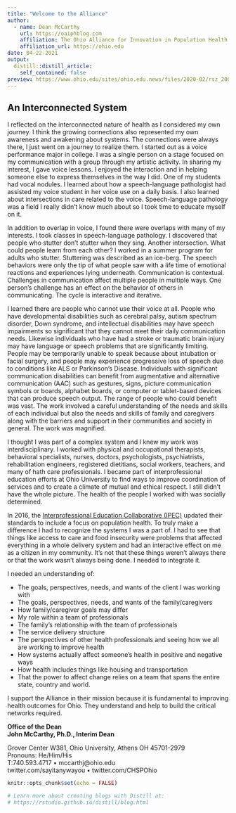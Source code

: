 ```yaml
---
title: "Welcome to the Alliance"
author:
  - name: Dean McCarthy
    url: https://oaiphblog.com
    affiliation: The Ohio Alliance for Innovation in Population Health
    affiliation_url: https://ohio.edu
date: 04-22-2021
output:
  distill::distill_article:
    self_contained: false
preview: https://www.ohio.edu/sites/ohio.edu.news/files/2020-02/rsz_20030725-cutler_hall.jpg
---
```


## An Interconnected System

I reflected on the interconnected nature of health as I considered my own journey. I think the growing connections also represented my own awareness and awakening about systems. The connections were always there, I just went on a journey to realize them.
I started out as a voice performance major in college. I was a single person on a stage focused on my communication with a group through my artistic activity. In sharing my interest, I gave voice lessons. I enjoyed the interaction and in helping someone else to express themselves in the way I did. One of my students had vocal nodules. I learned about how a speech-language pathologist had assisted my voice student in her voice use on a daily basis. I also learned about intersections in care related to the voice. Speech-language pathology was a field I really didn't know much about so I took time to educate myself on it. 

In addition to overlap in voice, I found there were overlaps with many of my interests. I took classes in speech-language pathology. I discovered that people who stutter don't stutter when they sing. Another intersection. What could people learn from each other? I worked in a summer program for adults who stutter. Stuttering was described as an ice-berg. The speech behaviors were only the tip of what people saw with a life time of emotional reactions and experiences lying underneath. Communication is contextual. Challenges in communication affect multiple people in multiple ways. One person’s challenge has an effect on the behavior of others in communicating. The cycle is interactive and iterative.

I learned there are people who cannot use their voice at all. People who have developmental disabilities such as cerebral palsy, autism spectrum disorder, Down syndrome, and intellectual disabilities may have speech impairments so significant that they cannot meet their daily communication needs. Likewise individuals who have had a stroke or traumatic brain injury may have language or speech problems that are significantly limiting. People may be temporarily unable to speak because about intubation or facial surgery, and people may experience progressive loss of speech due to conditions like ALS or Parkinson's Disease. Individuals with significant communication disabilities can benefit from augmentative and alternative communication (AAC) such as gestures, signs, picture communication symbols or boards, alphabet boards, or computer or tablet-based devices that can produce speech output. The range of people who could benefit was vast. The work involved a careful understanding of the needs and skills of each individual but also the needs and skills of family and caregivers along with the barriers and support in their communities and society in general. The work was magnified.

I thought I was part of a complex system and I knew my work was interdisciplinary. I worked with physical and occupational therapists, behavioral specialists, nurses, doctors, psychologists, psychiatrists, rehabilitation engineers, registered dietitians, social workers, teachers, and many of hath care professionals. I became part of interprofessional education efforts at Ohio University to find ways to improve coordination of services and to create a climate of mutual and ethical respect. I still didn't have the whole picture. The health of the people I worked with was socially determined. 

In 2016, the [Interprofessional Education Collaborative (IPEC)](https://www.ipecollaborative.org/) updated their standards to include a focus on population health. To truly make a difference I had to recognize the systems I was a part of. I had to see that things like access to care and food insecurity were problems that affected everything in a whole delivery system and had an interactive effect on me as a citizen in my community. It's not that these things weren't always there or that the work wasn't always being done. I needed to integrate it.
 
I needed an understanding of: 

+ The goals, perspectives, needs, and wants of the client I was working with 
+ The goals, perspectives, needs, and wants of the family/caregivers 
+ How family/caregiver goals may differ 
+ My role within a team of professionals 
+ The family's relationship with the team of professionals 
+ The service delivery structure 
+ The perspectives of other health professionals and seeing how we all are working to improve health 
+ How systems actually affect someone's health in positive and negative ways 
+ How health includes things like housing and transportation 
+ That the power to affect change relies on a team that spans the entire state, country and world. 
 
I support the Alliance in their mission because it is fundamental to improving health outcomes for Ohio. They understand and help to build the critical networks required.
 
 
**Office of the Dean**  
**John McCarthy, Ph.D., Interim Dean**

Grover Center W381, Ohio University, Athens OH 45701-2979  
Pronouns: He/Him/His  
T:740.593.4717 • mccarthj@ohio.edu  
twitter.com/sayitanywayou • twitter.com/CHSPOhio  

```r
knitr::opts_chunk$set(echo = FALSE)

# Learn more about creating blogs with Distill at:
# https://rstudio.github.io/distill/blog.html

```



